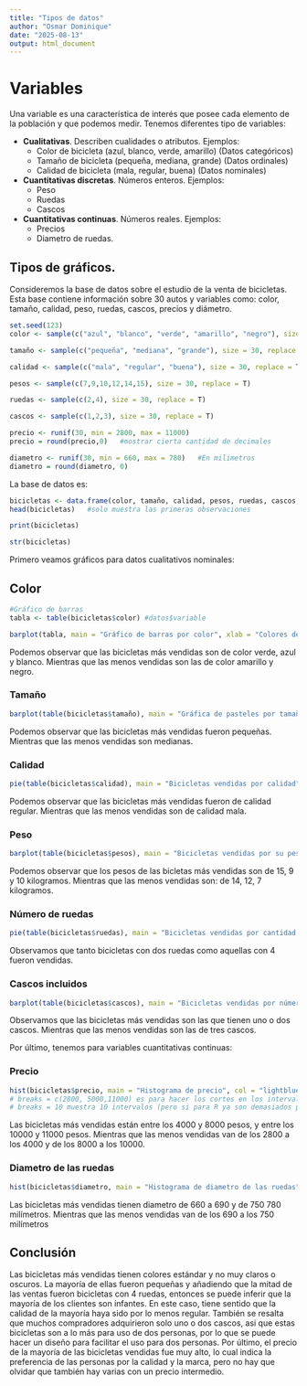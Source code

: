 ```yaml
---
title: "Tipos de datos"
author: "Osmar Dominique"
date: "2025-08-13"
output: html_document
---
```


# Variables

Una variable es una característica de interés que posee cada elemento de la población y que podemos medir.
Tenemos diferentes tipo de variables:

* **Cualitativas**. Describen cualidades o atributos. Ejemplos: 
  * Color de bicicleta (azul, blanco, verde, amarillo) (Datos categóricos)
  * Tamaño de bicicleta (pequeña, mediana, grande) (Datos ordinales)
  * Calidad de bicicleta (mala, regular, buena) (Datos nominales)
          
* **Cuantitativas discretas**. Números enteros. Ejemplos: 
  * Peso
  * Ruedas
  * Cascos
          
* **Cuantitativas continuas**. Números reales. Ejemplos: 
  * Precios
  * Diametro de ruedas.
          
## Tipos de gráficos.

Consideremos la base de datos sobre el estudio de la venta de bicicletas. Esta base contiene información sobre 30 autos y variables como: color, tamaño, calidad, peso, ruedas, cascos, precios y diámetro.

```r
set.seed(123)
color <- sample(c("azul", "blanco", "verde", "amarillo", "negro"), size = 30, replace = T)
```
```r
tamaño <- sample(c("pequeña", "mediana", "grande"), size = 30, replace = T)
```
```r
calidad <- sample(c("mala", "regular", "buena"), size = 30, replace = T)
```
```r
pesos <- sample(c(7,9,10,12,14,15), size = 30, replace = T)
```

```r
ruedas <- sample(c(2,4), size = 30, replace = T)
```
```r
cascos <- sample(c(1,2,3), size = 30, replace = T)
```
```r
precio <- runif(30, min = 2800, max = 11000)
precio = round(precio,0)   #mostrar cierta cantidad de decimales
```
```r
diametro <- runif(30, min = 660, max = 780)   #En milimetros
diametro = round(diametro, 0)
```
La base de datos es:

```r
bicicletas <- data.frame(color, tamaño, calidad, pesos, ruedas, cascos, precio, diametro)   #Si queremos cambiar el nombre a una variable, "Nuevo_nombre" = variable
head(bicicletas)   #solo muestra las primeras observaciones
```
```r
print(bicicletas)
```
```r
str(bicicletas)
```
Primero veamos gráficos para datos cualitativos nominales:

## Color
```r
#Gráfico de barras
tabla <- table(bicicletas$color) #datos$variable
```


```r
barplot(tabla, main = "Gráfico de barras por color", xlab = "Colores de bicicletas", ylab = "Cantidad de bicicletas", col = c("yellow", "blue", "white", "black", "green")) 
```

Podemos observar que las bicicletas más vendidas son de color verde, azul y blanco. Mientras que las menos vendidas son las de color amarillo y negro.

### Tamaño

```r
barplot(table(bicicletas$tamaño), main = "Gráfica de pasteles por tamaño", col = c("red", "purple", "brown"), xlab = "Tamaño de las bicicletas", ylab = "Número de bicicletas")
```

Podemos observar que las bicicletas más vendidas fueron pequeñas. Mientras que las menos vendidas son medianas.

### Calidad

```r
pie(table(bicicletas$calidad), main = "Bicicletas vendidas por calidad", col = c("red", "purple", "brown"))
```

Podemos observar que las bicicletas más vendidas fueron de calidad regular. Mientras que las menos vendidas son de calidad mala.

### Peso

```r
barplot(table(bicicletas$pesos), main = "Bicicletas vendidas por su peso", col = c("red", "purple", "brown", "yellow", "blue", "white"), xlab = "Peso de las bicicletas", ylab = "Número de bicicletas")
```

Podemos observar que los pesos de las bicletas más vendidas son de 15, 9 y 10 kilogramos. Mientras que las menos vendidas son: de 14, 12, 7 kilogramos.

### Número de ruedas

```r
pie(table(bicicletas$ruedas), main = "Bicicletas vendidas por cantidad de ruedas", col = c("red", "purple"))
```

Observamos que tanto bicicletas con dos ruedas como aquellas con 4 fueron vendidas.

### Cascos incluidos

```r
barplot(table(bicicletas$cascos), main = "Bicicletas vendidas por número de cascos incluidos", col = c("red", "purple", "yellow"), xlab = "Número de cascos incluidos", ylab = "Número de bicicletas")
```

Observamos que las bicicletas más vendidas son las que tienen uno o dos cascos. Mientras que las menos vendidas son las de tres cascos.

Por último, tenemos para variables cuantitativas continuas:

### Precio

```r
hist(bicicletas$precio, main = "Histograma de precio", col = "lightblue", xlab = "Precio de bicicletas", ylab = "Número de bicicletas", breaks = c(2800, 4000, 6000, 8000, 10000, 11000))
# breaks = c(2800, 5000,11000) es para hacer los cortes en los intervalos
# breaks = 10 muestra 10 intervalos (pero si para R ya son demasiados por la cantidad de datos, colocará lo que crea conveniente)
```

Las bicicletas más vendidas están entre los 4000 y 8000 pesos, y entre los 10000 y 11000 pesos. Mientras que las menos vendidas van de los 2800 a los 4000 y de los 8000 a los 10000.

### Diametro de las ruedas

```r
hist(bicicletas$diametro, main = "Histograma de diametro de las ruedas", col = "lightgreen", xlab = "Diametro de las ruedas", ylab = "Número de bicicletas", breaks = c(660, 690, 720, 750, 780))
```

Las bicicletas más vendidas tienen diametro de 660 a 690 y de 750 780 milímetros. Mientras que las menos vendidas van de los 690 a los 750 milímetros

## Conclusión

Las bicicletas más vendidas tienen colores estándar y no muy claros o oscuros. La mayoría de ellas fueron pequeñas y añadiendo que la mitad de las ventas fueron bicicletas con 4 ruedas, entonces se puede inferir que la mayoría de los clientes son infantes. En este caso, tiene sentido que la calidad de la mayoría haya sido por lo menos regular. También se resalta que muchos compradores adquirieron solo uno o dos cascos, asi que estas bicicletas son a lo más para uso de dos personas, por lo que se puede hacer un diseño para facilitar el uso para dos personas. Por último, el precio de la mayoría de las bicicletas vendidas fue muy alto, lo cual indica la preferencia de las personas por la calidad y la marca, pero no hay que olvidar que también hay varias con un precio intermedio.














